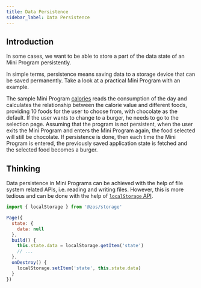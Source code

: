 ```yaml
---
title: Data Persistence
sidebar_label: Data Persistence
---
```


## Introduction

In some cases, we want to be able to store a part of the data state of an Mini Program persistently.

In simple terms, persistence means saving data to a storage device that can be saved permanently. Take a look at a practical Mini Program with an example.

The sample Mini Program [calories](./../../samples/app/calories.md) reads the consumption of the day and calculates the relationship between the calorie value and different foods, providing 10 foods for the user to choose from, with chocolate as the default. If the user wants to change to a burger, he needs to go to the selection page. Assuming that the program is not persistent, when the user exits the Mini Program and enters the Mini Program again, the food selected will still be chocolate. If persistence is done, then each time the Mini Program is entered, the previously saved application state is fetched and the selected food becomes a burger.

## Thinking

Data persistence in Mini Programs can be achieved with the help of file system related APIs, i.e. reading and writing files. However, this is more tedious and can be done with the help of [`localStorage` API](../../reference/device-app-api/newAPI/storage/localStorage.mdx).

```js title="page.js"
import { localStorage } from '@zos/storage'

Page({
  state: {
    data: null
  },
  build() {
    this.state.data = localStorage.getItem('state')
    // ...
  },
  onDestroy() {
    localStorage.setItem('state', this.state.data)
  }
})
```
